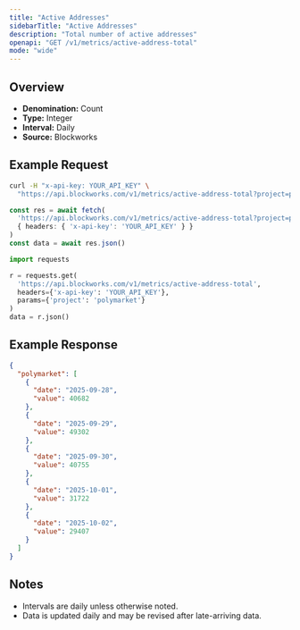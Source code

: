 ```yaml
---
title: "Active Addresses"
sidebarTitle: "Active Addresses"
description: "Total number of active addresses"
openapi: "GET /v1/metrics/active-address-total"
mode: "wide"
---
```


## Overview

- **Denomination:** Count
- **Type:** Integer
- **Interval:** Daily
- **Source:** Blockworks

## Example Request

<CodeGroup>

```bash cURL
curl -H "x-api-key: YOUR_API_KEY" \
  "https://api.blockworks.com/v1/metrics/active-address-total?project=polymarket"
```

```typescript TypeScript
const res = await fetch(
  'https://api.blockworks.com/v1/metrics/active-address-total?project=polymarket',
  { headers: { 'x-api-key': 'YOUR_API_KEY' } }
)
const data = await res.json()
```

```python Python
import requests

r = requests.get(
  'https://api.blockworks.com/v1/metrics/active-address-total',
  headers={'x-api-key': 'YOUR_API_KEY'},
  params={'project': 'polymarket'}
)
data = r.json()
```

</CodeGroup>

## Example Response

```json
{
  "polymarket": [
    {
      "date": "2025-09-28",
      "value": 40682
    },
    {
      "date": "2025-09-29",
      "value": 49302
    },
    {
      "date": "2025-09-30",
      "value": 40755
    },
    {
      "date": "2025-10-01",
      "value": 31722
    },
    {
      "date": "2025-10-02",
      "value": 29407
    }
  ]
}
```

## Notes
- Intervals are daily unless otherwise noted.
- Data is updated daily and may be revised after late-arriving data.